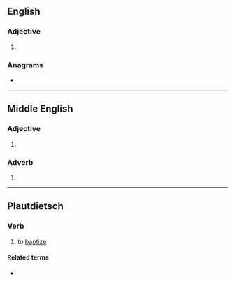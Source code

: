 ==English==

===Adjective===
{{head|en|adjective}}

# {{obsolete spelling of|en|deep}}

===Anagrams===
* {{anagrams|en|a=deeep|eeped|pee-ed}}

----

==Middle English==

===Adjective===
{{head|enm|adjective}}

# {{alt form|enm|depe}}

===Adverb===
{{head|enm|adverb}}

# {{alt form|enm|depe}}

----

==Plautdietsch==

===Verb===
{{head|pdt|verb}}

# to [[baptize]]

====Related terms====
* {{l|pdt|Deepa}}